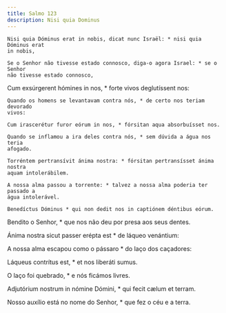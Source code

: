 ```yaml
---
title: Salmo 123
description: Nisi quia Dominus
---
```


<div class="side-by-side not-content">

    Nisi quia Dóminus erat in nobis, dicat nunc Israël: * nisi quia Dóminus erat
    in nobis,

    Se o Senhor não tivesse estado connosco, diga-o agora Israel: * se o Senhor
    não tivesse estado connosco,

Cum exsúrgerent hómines in nos, \* forte vivos deglutíssent nos:

    Quando os homens se levantavam contra nós, * de certo nos teriam devorado
    vivos:

    Cum irascerétur furor eórum in nos, * fórsitan aqua absorbuísset nos.

    Quando se inflamou a ira deles contra nós, * sem dúvida a água nos teria
    afogado.

    Torréntem pertransívit ánima nostra: * fórsitan pertransísset ánima nostra
    aquam intolerábilem.

    A nossa alma passou a torrente: * talvez a nossa alma poderia ter passado a
    água intolerável.

    Benedíctus Dóminus * qui non dedit nos in captiónem déntibus eórum.

Bendito o Senhor, \* que nos não deu por presa aos seus dentes.</span>

Ánima nostra sicut passer erépta est \* de láqueo venántium:

A nossa alma escapou como o pássaro \* do laço dos caçadores:

Láqueus contrítus est, \* et nos liberáti sumus.

O laço foi quebrado, \* e nós ficámos livres.

Adjutórium nostrum in nómine Dómini, \* qui fecit cælum et terram.

Nosso auxílio está no nome do Senhor, \* que fez o céu e a terra.

</div>
